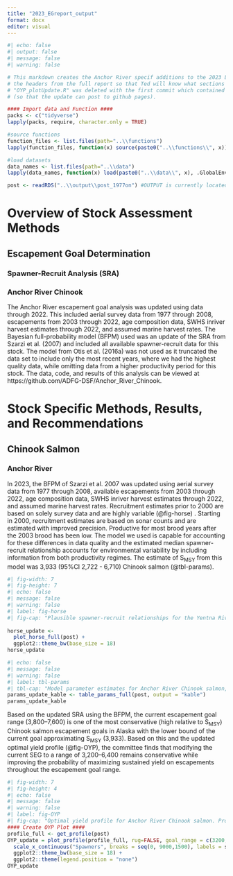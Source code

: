 ```yaml
---
title: "2023_EGreport_output"
format: docx
editor: visual
---
```


```r
#| echo: false 
#| output: false
#| message: false 
#| warning: false

# This markdown creates the Anchor River specif additions to the 2023 LCI EG report. Since this content is just a small part of the total report I included 
# the headers from the full report so that Ted will know what sections were modified. This code incorporates "OYP_plotUpdate.R" which Logan made. Thus,  
# "OYP_plotUpdate.R" was deleted with the first commit which contained this file. Note that this outputs to ./docs/markdown as directed by the _quarto.yml
# (so that the update can post to github pages).

#### Import data and Function ####
packs <- c("tidyverse")
lapply(packs, require, character.only = TRUE)

#source functions
function_files <- list.files(path="..\\functions")
lapply(function_files, function(x) source(paste0("..\\functions\\", x)))

#load datasets
data_names <- list.files(path="..\\data")
lapply(data_names, function(x) load(paste0("..\\data\\", x), .GlobalEnv))

post <- readRDS("..\\output\\post_1977on") #OUTPUT is currently located in S:\RTS\Reimer\Anchor_River_Chinook
```

# Overview of Stock Assessment Methods

## Escapement Goal Determination

### Spawner-Recruit Analysis (SRA)

### Anchor River Chinook

The Anchor River escapement goal analysis was updated using data through 2022. This included aerial survey data from 1977 through 2008, escapements from 2003 through 2022, age composition data, SWHS inriver harvest estimates through 2022, and assumed marine harvest rates. The Bayesian full-probability model (BFPM) used was an update of the SRA from Szarzi et al. (2007) and included all available spawner-recruit data for this stock. The model from Otis et al. (2016a) was not used as it truncated the data set to include only the most recent years, where we had the highest quality data, while omitting data from a higher productivity period for this stock. The data, code, and results of this analysis can be viewed at https://github.com/ADFG-DSF/Anchor_River_Chinook.

# Stock Specific Methods, Results, and Recommendations

## Chinook Salmon

### Anchor River

In 2023, the BFPM of Szarzi et al. 2007 was updated using aerial survey data from 1977 through 2008, available escapements from 2003 through 2022, age composition data, SWHS inriver harvest estimates through 2022, and assumed marine harvest rates. Recruitment estimates prior to 2000 are based on solely survey data and are highly variable (@fig-horse) . Starting in 2000, recruitment estimates are based on sonar counts and are estimated with improved precision. Productive for most brood years after the 2003 brood has been low. The model we used is capable for accounting for these differences in data quality and the estimated median spawner-recruit relationship accounts for environmental variability by including information from both productivity regimes. The estimate of S~MSY~ from this model was 3,933 (95%CI 2,722 - 6,710) Chinook salmon (@tbl-params).

```r
#| fig-width: 7
#| fig-height: 7
#| echo: false 
#| message: false 
#| warning: false
#| label: fig-horse
#| fig-cap: "Plausible spawner-recruit relationships for the Yentna River Chinook salmon stock as derived from an age-structured state-space model fitted to abundance, harvest, and age data for 1977–2022. Note: Posterior means of R and S are plotted as brood year labels with 95% credibility intervals plotted as light dashed lines. The heavy dashed line is the Ricker relationship constructed from ln(\u03b1′) and \u03b2 posterior medians. Ricker relationships are also plotted (light grey lines) for 40 paired values of ln(\u03b1′) and \u03b2 sampled from the posterior probability distribution, representing plausible Ricker relationships that could have generated the observed data. Recruits replace spawners (R = S) on the diagonal line."
 
horse_update <-
  plot_horse_full(post) + 
  ggplot2::theme_bw(base_size = 18)
horse_update
```

```r
#| echo: false 
#| message: false 
#| warning: false
#| label: tbl-params
#| tbl-cap: "Model parameter estimates for Anchor River Chinook salmon, calendar years 1977–2022. Note: Parameters \u03c0 are the average age composition for ocean ages 1-4, parameter D is the scale of the Dirichlet distribution governing age composition, and parameter \u03bb is an estimate of aerial survey observability."
params_update_kable <- table_params_full(post, output = "kable")
params_update_kable
```

Based on the updated SRA using the BFPM, the current escapement goal range (3,800--7,600) is one of the most conservative (high relative to S~MSY~) Chinook salmon escapement goals in Alaska with the lower bound of the current goal approximating S~MSY~ (3,933). Based on this and the updated optimal yield profile (@fig-OYP), the committee finds that modifying the current SEG to a range of 3,200--6,400 remains conservative while improving the probability of maximizing sustained yield on escapements throughout the escapement goal range.

```r
#| fig-width: 7
#| fig-height: 4
#| echo: false 
#| message: false 
#| warning: false
#| label: fig-OYP
#| fig-cap: "Optimal yield profile for Anchor River Chinook salmon. Profiles show the probability that a specified spawning abundance will result in 90% of maximum sustained yield. Grey shaded area brackets the proposed goal range."
#### Create OYP Plot ####
profile_full <- get_profile(post)
OYP_update = plot_profile(profile_full, rug=FALSE, goal_range = c(3200, 6400), profiles = c("OYP"), percent = c("90"))+
  scale_x_continuous("Spawners", breaks = seq(0, 9000,1500), labels = scales::comma) + 
  ggplot2::theme_bw(base_size = 18) +
  ggplot2::theme(legend.position = "none")
OYP_update
```

